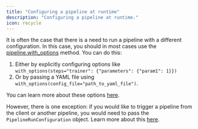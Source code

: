 ```yaml
---
title: "Configuring a pipeline at runtime"
description: "Configuring a pipeline at runtime."
icon: recycle
---
```


It is often the case that there is a need to run a pipeline with a different configuration. In this case, you should in most cases use the [pipeline.with\_options](/develop/usage/project-setup/use-configuration-files) method. You can do this:

1. Either by explicitly configuring options like `with_options(steps="trainer": {"parameters": {"param1": 1}})`
2. Or by passing a YAML file using `with_options(config_file="path_to_yaml_file")`.

You can learn more about these options [here](/develop/usage/project-setup/use-configuration-files).

However, there is one exception: if you would like to trigger a pipeline from the client or another pipeline, you would need to pass the `PipelineRunConfiguration` object. Learn more about this [here](/develop/usage/pipelines/trigger-pipelines/trigger-a-pipeline-from-another).
<CardGroup cols={2}>
 <Card title="Using config files" icon="gear" href="/develop/usage/project-setup/use-configuration-files" horizontal />
</CardGroup>

